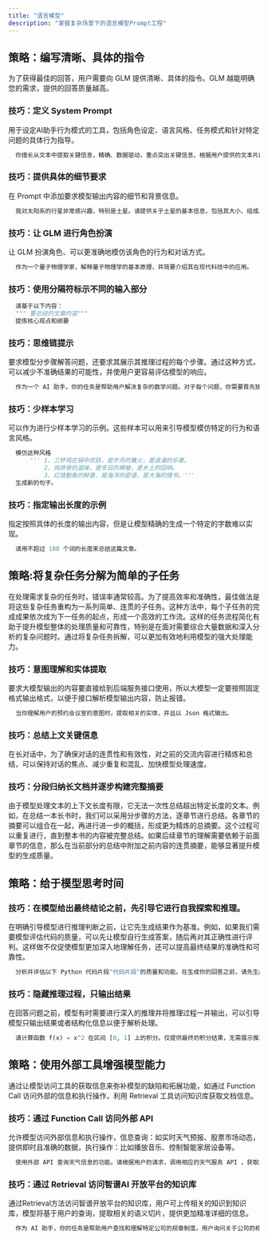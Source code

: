 ```yaml
---
title: "语言模型"
description: "掌握复杂场景下的语言模型Prompt工程"
---
```


## 策略：编写清晰、具体的指令

为了获得最佳的回答，用户需要向 GLM 提供清晰、具体的指令。GLM 越能明确您的需求，提供的回答质量越高。

### 技巧：定义 System Prompt
  用于设定AI助手行为模式的工具，包括角色设定、语言风格、任务模式和针对特定问题的具体行为指导。
  ```python
    你擅长从文本中提取关键信息，精确、数据驱动，重点突出关键信息，根据用户提供的文本片段提取关键数据和事实，将提取的信息以清晰的 JSON 格式呈现。
 ```

### 技巧：提供具体的细节要求
  在 Prompt 中添加要求模型输出内容的细节和背景信息。
  ```markdown
    我对太阳系的行星非常感兴趣，特别是土星。请提供关于土星的基本信息，包括其大小、组成、环系统和任何独特的天文现象。
   ```

### 技巧：让 GLM 进行角色扮演
  让 GLM 扮演角色、可以更准确地模仿该角色的行为和对话方式。
  ```python
    作为一个量子物理学家，解释量子物理学的基本原理，并简要介绍其在现代科技中的应用。
   ```

### 技巧：使用分隔符标示不同的输入部分
  ```python
    请基于以下内容：
    """ 要总结的文章内容"""
    提炼核心观点和纲要
   ```

### 技巧：思维链提示
  要求模型分步骤解答问题，还要求其展示其推理过程的每个步骤。通过这种方式，可以减少不准确结果的可能性，并使用户更容易评估模型的响应。
  ```python
    作为一个 AI 助手，你的任务是帮助用户解决复杂的数学问题。对于每个问题，你需要首先独立解决它，然后比较和评估用户的答案，并最终提供反馈。在这个过程中，请展示你的每一步推理过程。我有一个数学问题需要帮助:"""问题是：一个农场有鸡和牛共 35 头，脚总共有 94 只。鸡和牛各有多少头？我的答案是鸡有 23 头，牛有 12 头"""。
   ```

### 技巧：少样本学习
  可以作为进行少样本学习的示例。这些样本可以用来引导模型模仿特定的行为和语言风格。
  ```python
    模仿这种风格
        ''' 1、三杯鸡在锅中欢跃，是岁月的篝火，是浪漫的乐章。
            2、炖排骨的滋味，是冬日的棉被，是乡土的回响。
            3、红烧勤鱼的鲜香，是海洋的密语，是大海的情书。'''
    生成新的句子。
   ```

### 技巧：指定输出长度的示例
  指定按照具体的长度的输出内容，但是让模型精确的生成一个特定的字数难以实现。
  ```python
    请用不超过 100 个词的长度来总结这篇文章。
   ```

## 策略:将复杂任务分解为简单的子任务

在处理需求复杂的任务时，错误率通常较高。为了提高效率和准确性，最佳做法是将这些复杂任务重构为一系列简单、连贯的子任务。这种方法中，每个子任务的完成成果依次成为下一任务的起点，形成一个高效的工作流。这样的任务流程简化有助于提升模型整体的处理质量和可靠性，特别是在面对需要综合大量数据和深入分析的复杂问题时。通过将复杂任务拆解，可以更加有效地利用模型的强大处理能力。

### 技巧：意图理解和实体提取
  要求大模型输出的内容要直接给到后端服务接口使用，所以大模型一定要按照固定格式输出格式，以便于接口解析模型输出内容，防止报错。
  ```python
    当你理解用户的预约会议室的意图时，提取相关的实体，并且以 Json 格式输出。
   ```

### 技巧：总结上文关键信息
  在长对话中，为了确保对话的连贯性和有效性，对之前的交流内容进行精炼和总结，可以保持对话的焦点、减少重复和混乱、加快模型处理速度。

### 技巧：分段归纳长文档并逐步构建完整摘要
  由于模型处理文本的上下文长度有限，它无法一次性总结超出特定长度的文本。例如，在总结一本长书时，我们可以采用分步骤的方法，逐章节进行总结。各章节的摘要可以组合在一起，再进行进一步的概括，形成更为精炼的总摘要。这个过程可以重复进行，直到整本书的内容被完整总结。如果后续章节的理解需要依赖于前面章节的信息，那么在当前部分的总结中附加之前内容的连贯摘要，能够显著提升模型的生成质量。

## 策略：给于模型思考时间

### 技巧：在模型给出最终结论之前，先引导它进行自我探索和推理。
  在明确引导模型进行推理判断之前，让它先生成结果作为基准。例如，如果我们需要模型评估代码的质量，可以先让模型自行生成答案，随后再对其正确性进行评判。这样做不仅促使模型更加深入地理解任务，还可以提高最终结果的准确性和可靠性。
  ```python
    分析并评估以下 Python 代码片段"代码片段"的质量和功能。在生成你的回答之前，请先生成推荐示例代码，然后对代码的结构、清晰度以及其执行的功能进行评分。
   ```

### 技巧：隐藏推理过程，只输出结果
  在回答问题之前，模型有时需要进行深入的推理并将推理过程一并输出，可以引导模型只输出结果或者结构化信息以便于解析处理。
  ```python
    请计算函数 f(x) = x^2 在区间 [0, 1] 上的积分。仅提供最终的积分结果，无需展示推理过程。
   ```

## 策略：使用外部工具增强模型能力

通过让模型访问工具的获取信息来弥补模型的缺陷和拓展功能，如通过 Function Call 访问外部的信息和执行操作，利用 Retrieval 工具访问知识库获取文档信息。

### 技巧：通过 Function Call 访问外部 API
  允许模型访问外部信息和执行操作，信息查询：如实时天气预报、股票市场动态，提供即时且准确的数据，执行操作：比如播放音乐、控制智能家居设备等。
  ```python
    使用外部 API 查询天气信息的功能。请根据用户的请求，调用相应的天气服务 API ，获取并展示最新的天气信息，包括温度、湿度、天气状况（如晴、雨等），风速和风向。例如，当用户询问‘北京今天的天气如何？’时，应调用API获取北京当前的天气数据，并以用户友好的方式展示结果。
   ```

### 技巧：通过 Retrieval 访问智谱AI 开放平台的知识库
  通过Retrieval方法访问智谱开放平台的知识库，用户可上传相关的知识到知识库，模型将基于用户的查询，提取相关的语义切片，提供更加精准详细的信息。
  ```python
    作为 AI 助手，你的任务是帮助用户查找和理解特定公司的规章制度。用户询问关于公司的相关政策。你将通过搜索公司内部知识库或相关文档，找到最新的规定。根据搜索到的内容，提供关于相关的详细信息。请确保所提供信息的准确性和适用性，帮助用户完全理解公司的政策。
   ```